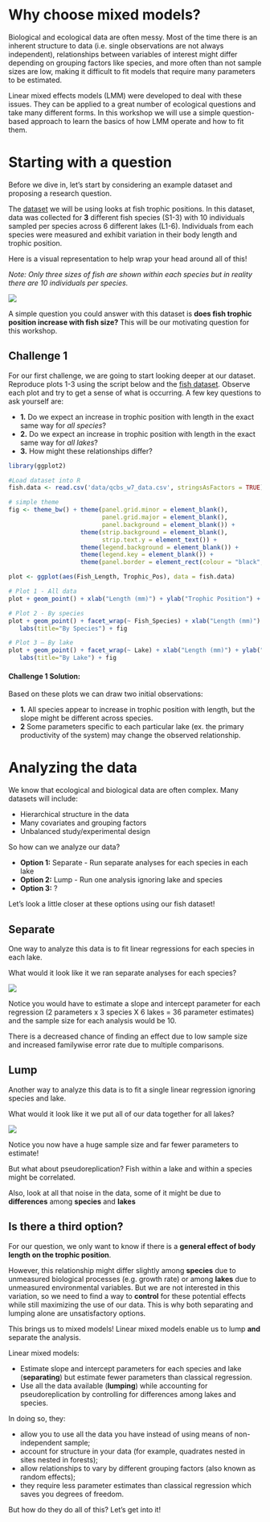 # Why choose mixed models? 

Biological and ecological data are often messy. Most of the time there is an inherent structure to data (i.e. single observations are not always independent), relationships between variables of interest might differ
depending on grouping factors like species, and more often than not sample sizes are low, making it difficult to fit models that require many parameters to be estimated. 

Linear mixed effects models (LMM) were developed to deal with these issues. They can be applied to a great
number of ecological questions and take many different forms. In this workshop we will use a simple question-based approach to learn the basics of how LMM operate and how to fit them. 

# Starting with a question

Before we dive in, let's start by considering an example dataset and proposing a research question.

The [dataset](http://qcbs.ca/wiki/_media/qcbs_w7_data.csv) we will be using looks at fish trophic positions. In this dataset, data was collected for **3** different fish species (S1-3) with 10 individuals sampled per species across 6 different lakes (L1-6). Individuals from each species were measured and exhibit variation in their body length and trophic position. 

Here is a visual representation to help wrap your head around all of this! 

*Note: Only three sizes of fish are shown within each species but in reality
there are 10 individuals per species.*

![](images/fig_1_qcbs_wiki.png)

A simple question you could answer with this dataset is **does fish trophic position increase with fish size?**
This will be our motivating question for this workshop.

## Challenge 1 

For our first challenge, we are going to start looking deeper at our dataset. 
Reproduce plots 1-3 using the script below and the [fish dataset](http://qcbs.ca/wiki/_media/qcbs_w7_data.csv). 
Observe each plot and try to get a sense of what is occurring. A few key questions to ask yourself are:

- **1.** Do we expect an increase in trophic position with length in the exact same way for *all species*?
- **2.** Do we expect an increase in trophic position with length in the exact same way for *all lakes*?
- **3.** How might these relationships differ?

```r
library(ggplot2)

#Load dataset into R 
fish.data <- read.csv('data/qcbs_w7_data.csv', stringsAsFactors = TRUE)

# simple theme
fig <- theme_bw() + theme(panel.grid.minor = element_blank(), 
                          panel.grid.major = element_blank(), 
                          panel.background = element_blank()) +
                    theme(strip.background = element_blank(), 
                          strip.text.y = element_text()) + 
                    theme(legend.background = element_blank()) +
                    theme(legend.key = element_blank()) + 
                    theme(panel.border = element_rect(colour = "black", fill = NA))

plot <- ggplot(aes(Fish_Length, Trophic_Pos), data = fish.data)

# Plot 1 - All data
plot + geom_point() + xlab("Length (mm)") + ylab("Trophic Position") + labs(title = "All Data") + fig

# Plot 2 - By species
plot + geom_point() + facet_wrap(~ Fish_Species) + xlab("Length (mm)") + ylab("Trophic Position") +
   labs(title="By Species") + fig

# Plot 3 – By lake
plot + geom_point() + facet_wrap(~ Lake) + xlab("Length (mm)") + ylab("Trophic Position") +
   labs(title="By Lake") + fig
```

#### **Challenge 1 Solution:** {-}

Based on these plots we can draw two initial observations:

- **1.** All species appear to increase in trophic position with length, but the slope might be different across species.
- **2** Some parameters specific to each particular lake (ex. the primary productivity of the system) may change the observed relationship.


# Analyzing the data

We know that ecological and biological data are often complex. Many datasets will include:

- Hierarchical structure in the data
- Many covariates and grouping factors
- Unbalanced study/experimental design

So how can we analyze our data?

- **Option 1:** Separate - Run separate analyses for each species in each lake
- **Option 2:** Lump - Run one analysis ignoring lake and species
- **Option 3:** ?

Let's look a little closer at these options using our fish dataset!

## Separate 

One way to analyze this data is to fit linear regressions for each species in each lake.

What would it look like it we ran separate analyses for each species?

![](images/fig_5_w5.png)

Notice you would have to estimate a slope and intercept parameter for each regression (2 parameters x 3 species X 6 lakes = 36 parameter estimates) and the sample size for each analysis would be 10. 

There is a decreased chance of finding an effect due to low sample size and increased familywise error rate due to multiple comparisons.

## Lump 

Another way to analyze this data is to fit a single linear regression ignoring species and lake.

What would it look like it we put all of our data together for all lakes?

![](images/fig_6_w5.png)

Notice you now have a huge sample size and far fewer parameters to estimate! 

But what about pseudoreplication? Fish within a lake and within a species might be correlated. 

Also, look at all that noise in the data, some of it might be due to **differences** among **species** and **lakes**


## Is there a third option? 

For our question, we only want to know if there is a **general effect of body length on the trophic position**.

However, this relationship might differ slightly among **species** due to unmeasured biological processes (e.g. growth rate) or among **lakes** due to unmeasured environmental variables. But we are not interested in this variation, so we need to find a way to **control** for these potential effects while still maximizing the use of our data. This is why both separating and lumping alone are unsatisfactory options.

This brings us to mixed models! Linear mixed models enable us to lump **and** separate the analysis. 

Linear mixed models:

- Estimate slope and intercept parameters for each species and lake (**separating**) but estimate fewer parameters than classical regression.
- Use all the data available (**lumping**) while accounting for pseudoreplication by controlling for differences among lakes and species.

In doing so, they: 

- allow you to use all the data you have instead of using means of non-independent sample;
- account for structure in your data (for example, quadrates nested in sites nested in forests);
- allow relationships to vary by different grouping factors (also known as random effects);
- they require less parameter estimates than classical regression which saves you degrees of freedom. 

But how do they do all of this? Let's get into it! 

